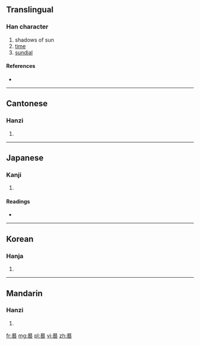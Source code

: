 ==Translingual==

===Han character===
{{Han char|rn=72|rad=日|as=08|sn=12|four=6060<sub>4</sub>|canj=日竹人口 (AHOR), 日竹卜口 (AHYR)}}

# shadows of sun
# [[time]]
# [[sundial]]

====References====
* {{Han ref|kx=0497.100|dkj=14005|dj=0863.180|hdz=21519.150|uh=6677|ud=26231|bh=B4BE|bd=46270}}

----

==Cantonese==

===Hanzi===
{{yue-hanzi|jyut=|y=gwai2}}

# {{defn|Cantonese|sort=日08}}

----

==Japanese==

===Kanji===
{{ja-kanji|grade=|rs=日08}}

# {{defn|Japanese|sort=日08}}

====Readings====
* {{ja-readings|on=[[き]] (ki)|kun=[[かげ]] (kage)}}

----

==Korean==

===Hanja===
{{ko-hanja|hangeul=귀|eumhun=|rv=gwi|mr=kwi|y=kwi}}

# {{defn|Korean|sort=日08}}

----

==Mandarin==

===Hanzi===
{{cmn-hanzi|pin=[[guǐ]] ([[gui3]])|wg=kuei<sup>3</sup>}}

# {{defn|Mandarin|sort=日08}}

[[fr:晷]]
[[mg:晷]]
[[pl:晷]]
[[vi:晷]]
[[zh:晷]]